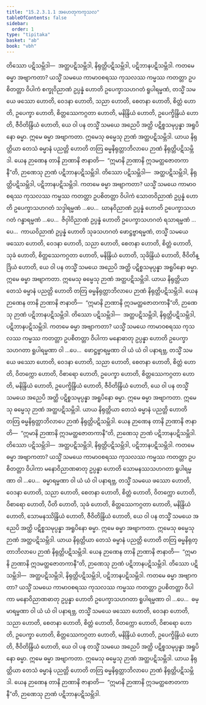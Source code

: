 ```yaml
---
title: "15.2.3.1.1 အဟေတုကကုသလ"
tableOfContents: false
sidebar:
  order: 1
type: "tipitaka"
basket: "ab"
book: "vbh"
---
```



<DynamicBreadcrumb />

<Division number="732" book="vbh" e="ch" v="30" p="312">

<Paragraph number="2141" book="vbh">
တိဿော ပဋိသမ္ဘိဒါ—  အတ္ထပဋိသမ္ဘိဒါ, နိရုတ္တိပဋိသမ္ဘိဒါ, ပဋိဘာနပဋိသမ္ဘိဒါ.
</Paragraph>

<Paragraph number="2142" book="vbh">
ကတမေ ဓမ္မာ အဗျာကတာ? ယသ္မိံ သမယေ ကာမာဝစရဿ ကုသလဿ ကမ္မဿ ကတတ္တာ ဥပစိတတ္တာ ဝိပါကံ စက္ခုဝိညာဏံ ဥပ္ပန္နံ ဟောတိ ဥပေက္ခာသဟဂတံ ရူပါရမ္မဏံ, တသ္မိံ သမယေ ဖဿော ဟောတိ, ဝေဒနာ ဟောတိ, သညာ ဟောတိ, စေတနာ ဟောတိ, စိတ္တံ ဟောတိ, ဥပေက္ခာ ဟောတိ, စိတ္တဿေကဂ္ဂတာ ဟောတိ, မနိန္ဒြိယံ ဟောတိ, ဥပေက္ခိန္ဒြိယံ ဟောတိ, ဇီဝိတိန္ဒြိယံ ဟောတိ, ယေ ဝါ ပန တသ္မိံ သမယေ အညေပိ အတ္ထိ ပဋိစ္စသမုပ္ပန္နာ အရူပိနော ဓမ္မာ. ဣမေ ဓမ္မာ အဗျာကတာ. ဣမေသု ဓမ္မေသု ဉာဏံ အတ္ထပဋိသမ္ဘိဒါ. ယာယ နိရုတ္တိယာ တေသံ ဓမ္မာနံ ပညတ္တိ ဟောတိ တတြ ဓမ္မနိရုတ္တာဘိလာပေ ဉာဏံ နိရုတ္တိပဋိသမ္ဘိဒါ. ယေန ဉာဏေန တာနိ ဉာဏာနိ ဇာနာတိ—  “ဣမာနိ ဉာဏာနိ ဣဒမတ္ထဇောတကာနီ”တိ, ဉာဏေသု ဉာဏံ ပဋိဘာနပဋိသမ္ဘိဒါ.
</Paragraph>

</Division>
<Division number="733" book="vbh" e="ch" v="30" p="312">

<Paragraph number="2143" book="vbh">
တိဿော ပဋိသမ္ဘိဒါ—  အတ္ထပဋိသမ္ဘိဒါ, နိရုတ္တိပဋိသမ္ဘိဒါ, ပဋိဘာနပဋိသမ္ဘိဒါ.
</Paragraph>

<Paragraph number="2144" book="vbh">
ကတမေ ဓမ္မာ အဗျာကတာ? ယသ္မိံ သမယေ ကာမာဝစရဿ ကုသလဿ ကမ္မဿ ကတတ္တာ ဥပစိတတ္တာ ဝိပါကံ သောတဝိညာဏံ ဥပ္ပန္နံ ဟောတိ ဥပေက္ခာသဟဂတံ သဒ္ဒါရမ္မဏံ …ပေ…  ဃာနဝိညာဏံ ဥပ္ပန္နံ ဟောတိ ဥပေက္ခာသဟဂတံ ဂန္ဓာရမ္မဏံ …ပေ…  ဇိဝှါဝိညာဏံ ဥပ္ပန္နံ ဟောတိ ဥပေက္ခာသဟဂတံ ရသာရမ္မဏံ …ပေ…  ကာယဝိညာဏံ ဥပ္ပန္နံ ဟောတိ သုခသဟဂတံ ဖောဋ္ဌဗ္ဗာရမ္မဏံ, တသ္မိံ သမယေ ဖဿော ဟောတိ, ဝေဒနာ ဟောတိ, သညာ ဟောတိ, စေတနာ ဟောတိ, စိတ္တံ ဟောတိ, သုခံ ဟောတိ, စိတ္တဿေကဂ္ဂတာ ဟောတိ, မနိန္ဒြိယံ ဟောတိ, သုခိန္ဒြိယံ ဟောတိ, ဇီဝိတိန္ဒြိယံ ဟောတိ, ယေ ဝါ ပန တသ္မိံ သမယေ အညေပိ အတ္ထိ ပဋိစ္စသမုပ္ပန္နာ အရူပိနော ဓမ္မာ. ဣမေ ဓမ္မာ အဗျာကတာ. ဣမေသု ဓမ္မေသု ဉာဏံ အတ္ထပဋိသမ္ဘိဒါ. ယာယ နိရုတ္တိယာ တေသံ ဓမ္မာနံ ပညတ္တိ ဟောတိ တတြ ဓမ္မနိရုတ္တာဘိလာပေ ဉာဏံ နိရုတ္တိပဋိသမ္ဘိဒါ. ယေန ဉာဏေန တာနိ ဉာဏာနိ ဇာနာတိ—  “ဣမာနိ ဉာဏာနိ ဣဒမတ္ထဇောတကာနီ”တိ, ဉာဏေသု ဉာဏံ ပဋိဘာနပဋိသမ္ဘိဒါ.
</Paragraph>

</Division>
<Division number="734" book="vbh" e="ch" v="30" p="313">

<Paragraph number="2145" book="vbh">
တိဿော ပဋိသမ္ဘိဒါ—  အတ္ထပဋိသမ္ဘိဒါ, နိရုတ္တိပဋိသမ္ဘိဒါ, ပဋိဘာနပဋိသမ္ဘိဒါ.
</Paragraph>

<Paragraph number="2146" book="vbh">
ကတမေ ဓမ္မာ အဗျာကတာ? ယသ္မိံ သမယေ ကာမာဝစရဿ ကုသလဿ ကမ္မဿ ကတတ္တာ ဥပစိတတ္တာ ဝိပါကာ မနောဓာတု ဥပ္ပန္နာ ဟောတိ ဥပေက္ခာသဟဂတာ ရူပါရမ္မဏာ ဝါ …ပေ…  ဖောဋ္ဌဗ္ဗာရမ္မဏာ ဝါ ယံ ယံ ဝါ ပနာရဗ္ဘ, တသ္မိံ သမယေ ဖဿော ဟောတိ, ဝေဒနာ ဟောတိ, သညာ ဟောတိ, စေတနာ ဟောတိ, စိတ္တံ ဟောတိ, ဝိတက္ကော ဟောတိ, ဝိစာရော ဟောတိ, ဥပေက္ခာ ဟောတိ, စိတ္တဿေကဂ္ဂတာ ဟောတိ, မနိန္ဒြိယံ ဟောတိ, ဥပေက္ခိန္ဒြိယံ ဟောတိ, ဇီဝိတိန္ဒြိယံ ဟောတိ, ယေ ဝါ ပန တသ္မိံ သမယေ အညေပိ အတ္ထိ ပဋိစ္စသမုပ္ပန္နာ အရူပိနော ဓမ္မာ. ဣမေ ဓမ္မာ အဗျာကတာ. ဣမေသု ဓမ္မေသု ဉာဏံ အတ္ထပဋိသမ္ဘိဒါ. ယာယ နိရုတ္တိယာ တေသံ ဓမ္မာနံ ပညတ္တိ ဟောတိ တတြ ဓမ္မနိရုတ္တာဘိလာပေ ဉာဏံ နိရုတ္တိပဋိသမ္ဘိဒါ. ယေန ဉာဏေန တာနိ ဉာဏာနိ ဇာနာတိ—  “ဣမာနိ ဉာဏာနိ ဣဒမတ္ထဇောတကာနီ”တိ, ဉာဏေသု ဉာဏံ ပဋိဘာနပဋိသမ္ဘိဒါ.
</Paragraph>

</Division>
<Division number="735" book="vbh" e="ch" v="30" p="313">

<Paragraph number="2147" book="vbh">
တိဿော ပဋိသမ္ဘိဒါ—  အတ္ထပဋိသမ္ဘိဒါ, နိရုတ္တိပဋိသမ္ဘိဒါ, ပဋိဘာနပဋိသမ္ဘိဒါ.
</Paragraph>

<Paragraph number="2148" book="vbh">
ကတမေ ဓမ္မာ အဗျာကတာ? ယသ္မိံ သမယေ ကာမာဝစရဿ ကုသလဿ ကမ္မဿ ကတတ္တာ ဥပစိတတ္တာ ဝိပါကာ မနောဝိညာဏဓာတု ဥပ္ပန္နာ ဟောတိ သောမနဿသဟဂတာ ရူပါရမ္မဏာ ဝါ …ပေ…  ဓမ္မာရမ္မဏာ ဝါ ယံ ယံ ဝါ ပနာရဗ္ဘ, တသ္မိံ သမယေ ဖဿော ဟောတိ, ဝေဒနာ ဟောတိ, သညာ ဟောတိ, စေတနာ ဟောတိ, စိတ္တံ ဟောတိ, ဝိတက္ကော ဟောတိ, ဝိစာရော ဟောတိ, ပီတိ ဟောတိ, သုခံ ဟောတိ, စိတ္တဿေကဂ္ဂတာ ဟောတိ, မနိန္ဒြိယံ ဟောတိ, သောမနဿိန္ဒြိယံ ဟောတိ, ဇီဝိတိန္ဒြိယံ ဟောတိ, ယေ ဝါ ပန တသ္မိံ သမယေ အညေပိ အတ္ထိ ပဋိစ္စသမုပ္ပန္နာ အရူပိနော ဓမ္မာ. ဣမေ ဓမ္မာ အဗျာကတာ. ဣမေသု ဓမ္မေသု ဉာဏံ အတ္ထပဋိသမ္ဘိဒါ. ယာယ နိရုတ္တိယာ တေသံ ဓမ္မာနံ ပညတ္တိ ဟောတိ တတြ ဓမ္မနိရုတ္တာဘိလာပေ ဉာဏံ နိရုတ္တိပဋိသမ္ဘိဒါ. ယေန ဉာဏေန တာနိ ဉာဏာနိ ဇာနာတိ—  “ဣမာနိ ဉာဏာနိ ဣဒမတ္ထဇောတကာနီ”တိ, ဉာဏေသု ဉာဏံ ပဋိဘာနပဋိသမ္ဘိဒါ.
</Paragraph>

</Division>
<Division number="736" book="vbh" e="ch" v="30" p="313">

<Paragraph number="2149" book="vbh">
တိဿော ပဋိသမ္ဘိဒါ—  အတ္ထပဋိသမ္ဘိဒါ, နိရုတ္တိပဋိသမ္ဘိဒါ, ပဋိဘာနပဋိသမ္ဘိဒါ.
</Paragraph>

<Paragraph number="2150" book="vbh">
ကတမေ ဓမ္မာ အဗျာကတာ? ယသ္မိံ သမယေ ကာမာဝစရဿ ကုသလဿ ကမ္မဿ ကတတ္တာ ဥပစိတတ္တာ ဝိပါကာ မနောဝိညာဏဓာတု ဥပ္ပန္နာ ဟောတိ ဥပေက္ခာသဟဂတာ ရူပါရမ္မဏာ ဝါ …ပေ…  ဓမ္မာရမ္မဏာ ဝါ ယံ ယံ ဝါ ပနာရဗ္ဘ, တသ္မိံ သမယေ ဖဿော ဟောတိ, ဝေဒနာ ဟောတိ, သညာ ဟောတိ, စေတနာ ဟောတိ, စိတ္တံ ဟောတိ, ဝိတက္ကော ဟောတိ, ဝိစာရော ဟောတိ, ဥပေက္ခာ ဟောတိ, စိတ္တဿေကဂ္ဂတာ ဟောတိ, မနိန္ဒြိယံ ဟောတိ, ဥပေက္ခိန္ဒြိယံ ဟောတိ, ဇီဝိတိန္ဒြိယံ ဟောတိ, ယေ ဝါ ပန တသ္မိံ သမယေ အညေပိ အတ္ထိ ပဋိစ္စသမုပ္ပန္နာ အရူပိနော ဓမ္မာ. ဣမေ ဓမ္မာ အဗျာကတာ. ဣမေသု ဓမ္မေသု ဉာဏံ အတ္ထပဋိသမ္ဘိဒါ. ယာယ နိရုတ္တိယာ တေသံ ဓမ္မာနံ ပညတ္တိ ဟောတိ တတြ ဓမ္မနိရုတ္တာဘိလာပေ ဉာဏံ နိရုတ္တိပဋိသမ္ဘိဒါ. ယေန ဉာဏေန တာနိ ဉာဏာနိ ဇာနာတိ—  “ဣမာနိ ဉာဏာနိ ဣဒမတ္ထဇောတကာနီ”တိ, ဉာဏေသု ဉာဏံ ပဋိဘာနပဋိသမ္ဘိဒါ.
</Paragraph>
</Division>